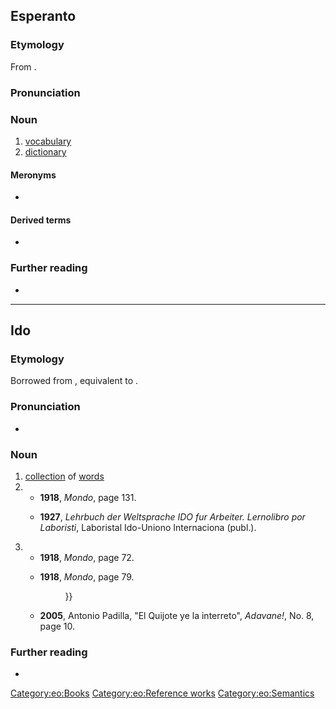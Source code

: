 ==Esperanto==

===Etymology===
From {{suffix|vorto|aro|gloss1=word|gloss2=collection|alt2=ar-|lang=eo}}.

===Pronunciation===
{{eo-IPA|vort|aro}}

===Noun===
{{eo-head}}
{{wikipedia|lang=eo}}

# [[vocabulary]]
# [[dictionary]]

====Meronyms====
* {{l|eo|vorto|gloss=[[word]]}}

====Derived terms====
* {{l|eo|PIV}}

===Further reading===
* {{R:Zamenhof 1905|ar'}}

{{eo GCSE|14}}
{{Universala Vortaro}}

[[Category:eo:Books]]
[[Category:eo:Reference works]]
[[Category:eo:Semantics]]

----

==Ido==

===Etymology===
Borrowed from {{bor|io|eo|vortaro}}, equivalent to {{suffix|io|vorto|t1=word|aro|t2=collection of}}.

===Pronunciation===
* {{IPA|/vɔrˈta.ro/|lang=io}}

===Noun===
{{io-noun|vortar}}

# [[collection]] of [[words]]
# {{l|en|vocabulary}}
#* '''1918''', ''Mondo'', page 131.
#*:{{quote|io|Granda desfacilajo esas anke la inkulkado di la '''vortaro'''. Or Latinachisto nule konocas la principo di maxima internacioneso, qua elegante ed ideale solvas la problemo di la '''vortaro'''.}}
#* '''1927''', ''Lehrbuch der Weltsprache IDO fur Arbeiter. Lernolibro por Laboristi'', Laboristal Ido-Uniono Internaciona (publ.).
#*:{{quote|io|Ne suficas havar internaciona '''vortaro''' e gramatiko, on mustas havar anke internaciona stilo.}}
# {{l|en|dictionary}}
#* '''1918''', ''Mondo'', page 72.
#*:{{quote|io|L'asistanti anke decidis probar edito di Idoskandinavian '''vortaro''', se l'ekonomiala questiono esos solvebla.}}
#* '''1918''', ''Mondo'', page 79.
#*:{{quote|io|Pro nia manko di Ido-nacionala e nacion-Idala '''vortaro''', esas grava tasko (ecepte forsan por la Franci) atingar perfekta stilo. Ultempe ni havos '''vortari''' qui ne esas nur vortopa tradukuri. Li kontenos vorto-defini, uzo-exempli, expliki di semblanta sinonimi, e c., tale demonstrante la tota signifiko e justa uzo di la vorti; {{...}}}}
#* '''2005''', Antonio Padilla, "El Quijote ye la interreto", ''Adavane!'', No. 8, page 10.
#*:{{quote|io|Ica ret-situo kontenas la laboruri da ica studianti pri El Quijote: '''Vortari''', esayi, versioni dil libro, biografii, edc.}}
#: {{syn|io|dicionario|vortolibro}}

===Further reading===
* {{R:Dyer 1924|vort-o}}